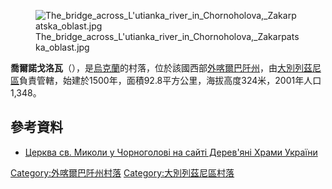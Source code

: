 [[Image:The_bridge_across_L'utianka_river_in_Chornoholova,_Zakarpatska_oblast.jpg|right]]

{{coord|48|51|3|N|22|36|25|E|scale:30000|display=title}}

'''喬爾諾戈洛瓦'''（{{lang-uk|Чорноголова}}），是[[烏克蘭|烏克蘭]]的村落，位於該國西部[[外喀爾巴阡州|外喀爾巴阡州]]，由[[大別列茲尼區|大別列茲尼區]]負責管轄，始建於1500年，面積92.8平方公里，海拔高度324米，2001年人口1,348。

==參考資料==
* [http://www.derev.org.ua/zakarp/chornoholova.htm Церква св. Миколи у Чорноголові на сайті Дерев'яні Храми України]{{Wayback|url=http://www.derev.org.ua/zakarp/chornoholova.htm |date=20210113203558 }}

{{DEFAULTSORT:Чорноголова}}

[[Category:外喀爾巴阡州村落|Category:外喀爾巴阡州村落]]
[[Category:大別列茲尼區村落|Category:大別列茲尼區村落]]


{{Zakarpattia-geo-stub}}